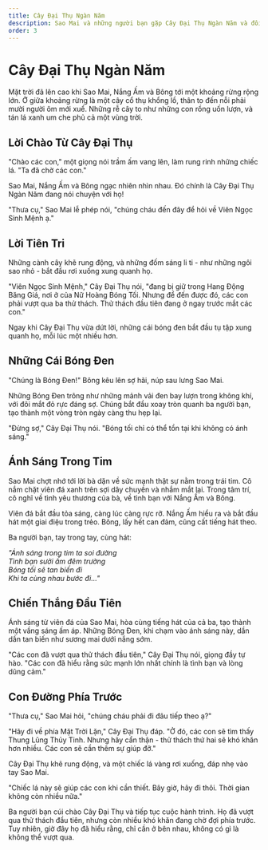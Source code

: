 ```yaml
---
title: Cây Đại Thụ Ngàn Năm
description: Sao Mai và những người bạn gặp Cây Đại Thụ Ngàn Năm và đối mặt với thử thách đầu tiên từ những Bóng Đen
order: 3
---
```


# Cây Đại Thụ Ngàn Năm

Mặt trời đã lên cao khi Sao Mai, Nắng Ấm và Bông tới một khoảng rừng rộng lớn. Ở giữa khoảng rừng là một cây cổ thụ khổng lồ, thân to đến nỗi phải mười người ôm mới xuể. Những rễ cây to như những con rồng uốn lượn, và tán lá xanh um che phủ cả một vùng trời.

## Lời Chào Từ Cây Đại Thụ

"Chào các con," một giọng nói trầm ấm vang lên, làm rung rinh những chiếc lá. "Ta đã chờ các con."

Sao Mai, Nắng Ấm và Bông ngạc nhiên nhìn nhau. Đó chính là Cây Đại Thụ Ngàn Năm đang nói chuyện với họ!

"Thưa cụ," Sao Mai lễ phép nói, "chúng cháu đến đây để hỏi về Viên Ngọc Sinh Mệnh ạ."

## Lời Tiên Tri

Những cành cây khẽ rung động, và những đốm sáng li ti - như những ngôi sao nhỏ - bắt đầu rơi xuống xung quanh họ.

"Viên Ngọc Sinh Mệnh," Cây Đại Thụ nói, "đang bị giữ trong Hang Động Băng Giá, nơi ở của Nữ Hoàng Bóng Tối. Nhưng để đến được đó, các con phải vượt qua ba thử thách. Thử thách đầu tiên đang ở ngay trước mắt các con."

Ngay khi Cây Đại Thụ vừa dứt lời, những cái bóng đen bắt đầu tụ tập xung quanh họ, mỗi lúc một nhiều hơn.

## Những Cái Bóng Đen

"Chúng là Bóng Đen!" Bông kêu lên sợ hãi, núp sau lưng Sao Mai.

Những Bóng Đen trông như những mảnh vải đen bay lượn trong không khí, với đôi mắt đỏ rực đáng sợ. Chúng bắt đầu xoay tròn quanh ba người bạn, tạo thành một vòng tròn ngày càng thu hẹp lại.

"Đừng sợ," Cây Đại Thụ nói. "Bóng tối chỉ có thể tồn tại khi không có ánh sáng."

## Ánh Sáng Trong Tim

Sao Mai chợt nhớ tới lời bà dặn về sức mạnh thật sự nằm trong trái tim. Cô nắm chặt viên đá xanh trên sợi dây chuyền và nhắm mắt lại. Trong tâm trí, cô nghĩ về tình yêu thương của bà, về tình bạn với Nắng Ấm và Bông.

Viên đá bắt đầu tỏa sáng, càng lúc càng rực rỡ. Nắng Ấm hiểu ra và bắt đầu hát một giai điệu trong trẻo. Bông, lấy hết can đảm, cũng cất tiếng hát theo.

Ba người bạn, tay trong tay, cùng hát:

*"Ánh sáng trong tim ta soi đường*  
*Tình bạn sưởi ấm đêm trường*  
*Bóng tối sẽ tan biến đi*  
*Khi ta cùng nhau bước đi..."*

## Chiến Thắng Đầu Tiên

Ánh sáng từ viên đá của Sao Mai, hòa cùng tiếng hát của cả ba, tạo thành một vầng sáng ấm áp. Những Bóng Đen, khi chạm vào ánh sáng này, dần dần tan biến như sương mai dưới nắng sớm.

"Các con đã vượt qua thử thách đầu tiên," Cây Đại Thụ nói, giọng đầy tự hào. "Các con đã hiểu rằng sức mạnh lớn nhất chính là tình bạn và lòng dũng cảm."

## Con Đường Phía Trước

"Thưa cụ," Sao Mai hỏi, "chúng cháu phải đi đâu tiếp theo ạ?"

"Hãy đi về phía Mặt Trời Lặn," Cây Đại Thụ đáp. "Ở đó, các con sẽ tìm thấy Thung Lũng Thủy Tinh. Nhưng hãy cẩn thận - thử thách thứ hai sẽ khó khăn hơn nhiều. Các con sẽ cần thêm sự giúp đỡ."

Cây Đại Thụ khẽ rung động, và một chiếc lá vàng rơi xuống, đáp nhẹ vào tay Sao Mai.

"Chiếc lá này sẽ giúp các con khi cần thiết. Bây giờ, hãy đi thôi. Thời gian không còn nhiều nữa."

Ba người bạn cúi chào Cây Đại Thụ và tiếp tục cuộc hành trình. Họ đã vượt qua thử thách đầu tiên, nhưng còn nhiều khó khăn đang chờ đợi phía trước. Tuy nhiên, giờ đây họ đã hiểu rằng, chỉ cần ở bên nhau, không có gì là không thể vượt qua. 